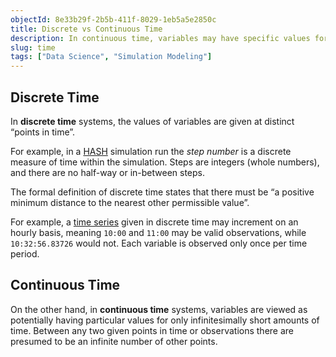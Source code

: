 ```yaml
---
objectId: 8e33b29f-2b5b-411f-8029-1eb5a5e2850c
title: Discrete vs Continuous Time
description: In continuous time, variables may have specific values for only infinitesimally short amounts of time. In discrete time, values are measured once per time interval.
slug: time
tags: ["Data Science", "Simulation Modeling"]
---
```


## Discrete Time

In **discrete time** systems, the values of variables are given at distinct “points in time”.

For example, in a [HASH](https://hash.ai/platform) simulation run the _step number_ is a discrete measure of time within the simulation. Steps are integers (whole numbers), and there are no half-way or in-between steps.

The formal definition of discrete time states that there must be “a positive minimum distance to the nearest other permissible value”.

For example, a [time series](https://hash.ai/glossary/time-series) given in discrete time may increment on an hourly basis, meaning `10:00` and `11:00` may be valid observations, while `10:32:56.83726` would not. Each variable is observed only once per time period.

## Continuous Time

On the other hand, in **continuous time** systems, variables are viewed as potentially having particular values for only infinitesimally short amounts of time. Between any two given points in time or observations there are presumed to be an infinite number of other points.
